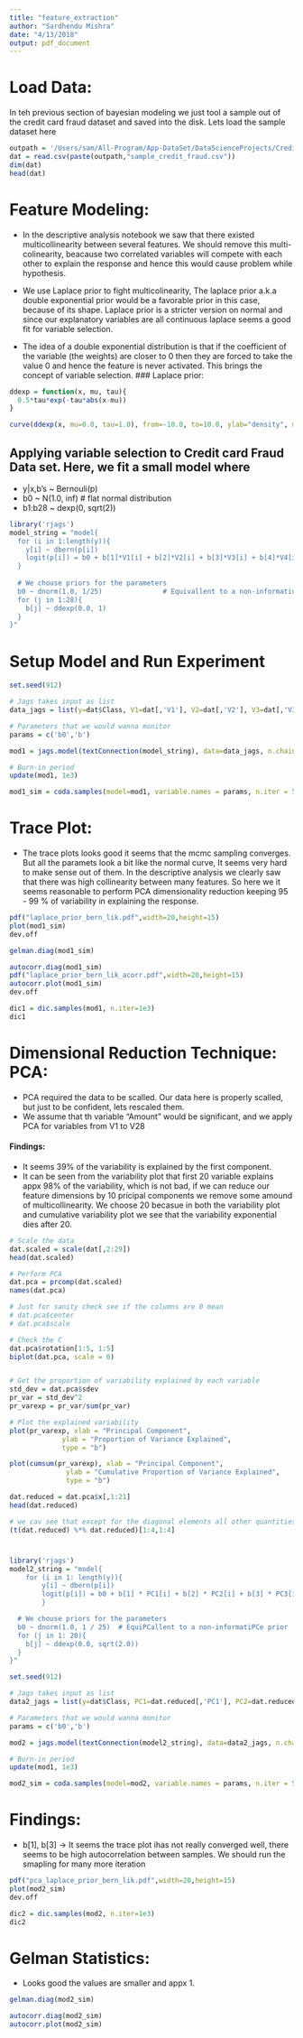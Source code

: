 ```yaml
---
title: "feature_extraction"
author: "Sardhendu Mishra"
date: "4/13/2018"
output: pdf_document
---
```



# Load Data:
In teh previous section of bayesian modeling we just tool a sample out of the credit card fraud dataset and saved into the disk. Lets load the sample dataset here
```r
outpath = '/Users/sam/All-Program/App-DataSet/DataScienceProjects/CreditCardFraud/'
dat = read.csv(paste(outpath,"sample_credit_fraud.csv"))
dim(dat)
head(dat)
```


# Feature Modeling:

* In the descriptive analysis notebook we saw that there existed multicollinearity between several features. We should remove this multi-colinearity, beacause two correlated variables will compete with each other to explain the response and hence this would cause problem while hypothesis.

* We use Laplace prior to fight multicolinearity, The laplace prior a.k.a double exponential prior would be a favorable prior in this case, because of its shape. Laplace prior is a stricter version on normal and since our explanatory variables are all continuous laplace seems a good fit for variable selection.

* The idea of a double exponential distribution is that if the coefficient of the variable (the weights) are closer to 0 then they are forced to take the value 0 and hence the feature is never activated. This brings the concept of variable selection.
### Laplace prior:
```r
ddexp = function(x, mu, tau){
  0.5*tau*exp(-tau*abs(x-mu))
}

curve(ddexp(x, mu=0.0, tau=1.0), from=-10.0, to=10.0, ylab="density", main='Double exponential distribution')
```


## Applying variable selection to Credit card Fraud Data set. Here, we fit a small model where 
* y|x,b's ~ Bernouli(p)
* b0 ~ N(1.0, inf) # flat normal distribution
* b1:b28 ~ dexp(0, sqrt(2))
```r
library('rjags')
model_string = "model{
  for (i in 1:length(y)){
    y[i] ~ dbern(p[i])
    logit(p[i]) = b0 + b[1]*V1[i] + b[2]*V2[i] + b[3]*V3[i] + b[4]*V4[i] + b[5]*V5[i] + b[6]*V6[i] + b[7]*V7[i] + b[8]*V8[i] + b[9]*V9[i] + b[10]*V10[i] + b[11]*V11[i] + b[12]*V12[i] + b[12]*V12[i] + b[13]*V13[i] + b[14]*V14[i] + b[15]*V15[i] + b[16]*V16[i] + b[17]*V17[i] + b[18]*V18[i] + b[19]*V19[i] + b[20]*V20[i] + b[21]*V21[i] + b[22]*V22[i] + b[23]*V23[i] + b[24]*V24[i] + b[25]*V25[i] + b[26]*V26[i] + b[27]*V27[i] + b[28]*V28[i]
  }
  
  # We chouse priors for the parameters
  b0 ~ dnorm(1.0, 1/25)               # Equivallent to a non-informative prior
  for (j in 1:28){  
    b[j] ~ ddexp(0.0, 1)
  }
}"
```

# Setup Model and Run Experiment
```r
set.seed(912)

# Jags takes input as list
data_jags = list(y=dat$Class, V1=dat[,'V1'], V2=dat[,'V2'], V3=dat[,'V3'], V4=dat[,'V4'], V5=dat[,'V5'], V6=dat[,'V6'], V7=dat[,'V7'], V8=dat[,'V8'], V9=dat[,'V9'], V10=dat[,'V10'], V11=dat[,'V11'], V12=dat[,'V12'], V13=dat[,'V13'], V14=dat[,'V14'], V15=dat[,'V15'], V16=dat[,'V16'], V17=dat[,'V17'], V18=dat[,'V18'], V19=dat[,'V19'], V20=dat[,'V20'], V21=dat[,'V21'], V22=dat[,'V22'], V23=dat[,'V23'], V24=dat[,'V24'], V25=dat[,'V25'], V26=dat[,'V26'],V27=dat[,'V27'], V28=dat[,'V28'])

# Parameters that we would wanna monitor
params = c('b0','b')

mod1 = jags.model(textConnection(model_string), data=data_jags, n.chains = 3)

# Burn-in period
update(mod1, 1e3)

mod1_sim = coda.samples(model=mod1, variable.names = params, n.iter = 5e3)
```
# Trace Plot:
* The trace plots looks good it seems that the mcmc sampling converges. But all the paramets look a bit like the normal curve, It seems very hard to make sense out of them. In the descriptive analysis we clearly saw that there was high collinearity between many features. So here we it seems reasonable to perform PCA dimensionality reduction keeping 95 - 99 % of variability in explaining the response.
```r
pdf("laplace_prior_bern_lik.pdf",width=20,height=15)
plot(mod1_sim)
dev.off
```



```r
gelman.diag(mod1_sim)
```
```r
autocorr.diag(mod1_sim)
pdf("laplace_prior_bern_lik_acorr.pdf",width=20,height=15)
autocorr.plot(mod1_sim)
dev.off
```

```r
dic1 = dic.samples(mod1, n.iter=1e3)
dic1
```

# Dimensional Reduction Technique: PCA:
* PCA required the data to be scalled. Our data here is properly scalled, but just to be confident, lets rescaled them.
* We assume that th variable "Amount" would be significant, and we apply PCA for variables from V1 to V28

#### Findings:
* It seems 39% of the variability is explained by the first component.
* It can be seen from the variability plot that first 20 variable explains appx 98% of the variability, which is not bad, if we can reduce our feature dimensions by 10 pricipal components we remove some amound of multicollinearity. We choose 20 becasue in both the variability plot and cumulative variability plot we see that the variability exponential dies after 20.
```r

# Scale the data
dat.scaled = scale(dat[,2:29])
head(dat.scaled)

# Perform PCA
dat.pca = prcomp(dat.scaled)
names(dat.pca)

# Just for sanity check see if the columns are 0 mean
# dat.pca$center
# dat.pca$scale

# Check the C
dat.pca$rotation[1:5, 1:5]
biplot(dat.pca, scale = 0)


# Get the proportion of variability explained by each variable
std_dev = dat.pca$sdev
pr_var = std_dev^2
pr_varexp = pr_var/sum(pr_var)

# Plot the explained variability
plot(pr_varexp, xlab = "Principal Component",
             ylab = "Proportion of Variance Explained",
             type = "b")

plot(cumsum(pr_varexp), xlab = "Principal Component",
              ylab = "Cumulative Proportion of Variance Explained",
              type = "b")

dat.reduced = dat.pca$x[,1:21]
head(dat.reduced)
```


```r
# we cav see that except for the diagonal elements all other quantities are ~ 0 , which means PCA did work quite fine.
(t(dat.reduced) %*% dat.reduced)[1:4,1:4]
```

# 
```r
library('rjags')
model2_string = "model{
    for (i in 1: length(y)){
        y[i] ~ dbern(p[i])
        logit(p[i]) = b0 + b[1] * PC1[i] + b[2] * PC2[i] + b[3] * PC3[i] + b[4] * PC4[i] + b[5] * PC5[i] + b[6] * PC6[i] + b[7] * PC7[i] + b[8] * PC8[i] + b[9] * PC9[i] + b[10] * PC10[i] + b[11] * PC11[i] + b[12] * PC12[i] + b[12] * PC12[i] + b[13] * PC13[i] + b[14] * PC14[i] + b[15] * PC15[i] + b[16] * PC16[i] + b[17] * PC17[i] + b[18] * PC18[i] + b[19] * PC19[i] + b[20] *PC20[i]
        }

  # We chouse priors for the parameters
  b0 ~ dnorm(1.0, 1 / 25)  # EquiPCallent to a non-informatiPCe prior
  for (j in 1: 20){
    b[j] ~ ddexp(0.0, sqrt(2.0))
  }
}"
```

```r
set.seed(912)

# Jags takes input as list
data2_jags = list(y=dat$Class, PC1=dat.reduced[,'PC1'], PC2=dat.reduced[,'PC2'], PC3=dat.reduced[,'PC3'], PC4=dat.reduced[,'PC4'], PC5=dat.reduced[,'PC5'], PC6=dat.reduced[,'PC6'], PC7=dat.reduced[,'PC7'], PC8=dat.reduced[,'PC8'], PC9=dat.reduced[,'PC9'], PC10=dat.reduced[,'PC10'], PC11=dat.reduced[,'PC11'], PC12=dat.reduced[,'PC12'], PC13=dat.reduced[,'PC13'], PC14=dat.reduced[,'PC14'], PC15=dat.reduced[,'PC15'], PC16=dat.reduced[,'PC16'], PC17=dat.reduced[,'PC17'], PC18=dat.reduced[,'PC18'], PC19=dat.reduced[,'PC19'], PC20=dat.reduced[,'PC20'])

# Parameters that we would wanna monitor
params = c('b0','b')

mod2 = jags.model(textConnection(model2_string), data=data2_jags, n.chains = 3)

# Burn-in period
update(mod1, 1e3)

mod2_sim = coda.samples(model=mod2, variable.names = params, n.iter = 5e3)
```

# Findings:
* b[1], b[3] -> It seems the trace plot ihas not really converged well, there seems to be high autocorrelation between samples. We should run the smapling for many more iteration
```r
pdf("pca_laplace_prior_bern_lik.pdf",width=20,height=15)
plot(mod2_sim)
dev.off
```

```r
dic2 = dic.samples(mod2, n.iter=1e3)
dic2
```


# Gelman Statistics:
* Looks good the values are smaller and appx 1.
```r
gelman.diag(mod2_sim)
```


```r
autocorr.diag(mod2_sim)
autocorr.plot(mod2_sim)
```

